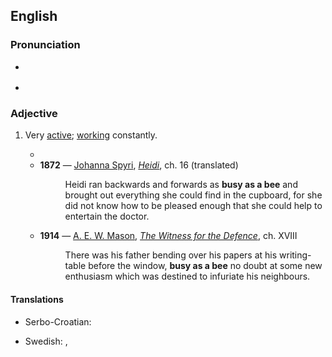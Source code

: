 ==English==

===Pronunciation===
* {{a|US}} {{IPA|/ˈbɪziæzəˈbiː/|lang=en}}
* {{rhymes|iː|lang=en}}

===Adjective===
{{en-adj|-}}

# {{lb|en|simile}} Very [[active]]; [[work]]ing constantly.
#* {{quote-text|lang=en|year=1811|author={{w|Jane Austen}}|title=[[s:Sense and Sensibility|Sense and Sensibility]]|chapter=26|passage=Lord, I have been as '''busy as a bee''' ever since dinner!}}
#* '''1872''' — [[w:Johanna Spyri|Johanna Spyri]], ''[[s:Heidi|Heidi]]'', ch. 16 (translated)
#*: Heidi ran backwards and forwards as '''busy as a bee''' and brought out everything she could find in the cupboard, for she did not know how to be pleased enough that she could help to entertain the doctor.
#* '''1914''' — [[w:A. E. W. Mason|A. E. W. Mason]], ''[[s:The Witness for the Defence|The Witness for the Defence]]'', ch. XVIII
#*: There was his father bending over his papers at his writing-table before the window, '''busy as a bee''' no doubt at some new enthusiasm which was destined to infuriate his neighbours.

====Translations====
{{trans-top|working constantly}}
* Serbo-Croatian: {{t|sh|marljiv kao pčelica}}
{{trans-mid}}
* Swedish: {{t|sv|flitig som en myra}}, {{t|sv|flitig som ett bi}}
{{trans-bottom}}